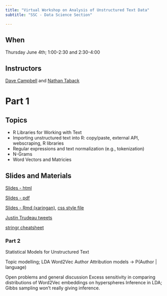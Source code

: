 ```yaml
---
title: "Virtual Workshop on Analysis of Unstructured Text Data"
subtitle: "SSC - Data Science Section"

---
```


## When

Thursday June 4th; 1:00-2:30 and 2:30-4:00

## Instructors

[Dave Campbell](https://people.math.carleton.ca/~davecampbell/Dave_Campbell.html) and [Nathan Taback](http://utstat.toronto.edu/nathan/)



# Part 1

## Topics

- R Libraries for Working with Text
- Importing unstructured text into R: copy/paste, external API, webscraping, R libraries
- Regular expressions and text normalization (e.g., tokenization)
- N-Grams
- Word Vectors and Matricies

## Slides and Materials

[Slides - html](workshopslides1.html)

[Slides - pdf](workshopslides1.pdf)

[Slides - Rmd (xaringan)](workshopslides1.Rmd), [css style file](slides.css)

[Justin Trudeau tweets](JT20tweets_may25.csv)

[stringr cheatsheet](https://github.com/rstudio/cheatsheets/blob/master/strings.pdf)




### Part 2 

Statistical Models for Unstructured Text 

Topic modelling; LDA
Word2Vec
Author Attribution models → P(Author | language) 

Open problems and general discussion
Excess sensitivity in comparing distributions of Word2Vec embeddings on hyperspheres 
Inference in LDA; Gibbs sampling won’t really giving inference.
